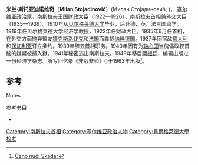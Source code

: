 {{Infobox Prime Minister
| name            = 米兰·斯托亚迪诺维奇
| image           = Milan Stojadinović.jpg
| office          = 第16任[[南斯拉夫总理|南斯拉夫首相]]
| term_start      = 1935年6月24日
| term_end        = 1939年2月5日
| monarch         = [[彼得二世_(南斯拉夫)|彼得二世]]<br> [[保罗亲王_(南斯拉夫)|保罗亲王]] <small>(摄政)</small>
| predecessor     = [[博戈柳布·耶夫蒂奇|博戈柳布·耶夫蒂奇]]
| successor       = [[德拉吉沙·茨韦特科维奇|德拉吉沙·茨韦特科维奇]]
| office2         = 
| term_start2     = 
| term_end2       = 
| predecessor2    = 
| successor2      = 
| birth_date      = 
| birth_place     = [[塞尔维亚王国|塞尔维亚王国]][[查查克|查查克]]（Čačak）
| citizenship     = [[南斯拉夫|南斯拉夫]]
| ethnicity       = [[塞尔维亚|塞尔维亚]]
| religion        = [[塞尔维亚东正教|东正教]]
| birth_date      = {{Birth date|1888|08|04|df=y}}
| death_date      = {{Death date and age|1961|10|26|1888|08|04|df=y}}
| death_place     = [[阿根廷|阿根廷]][[布宜诺斯艾利斯|布宜诺斯艾利斯]]
| party           = [[人民激进党|人民激进党]]   [[南斯拉夫激进主义联盟|南斯拉夫激进主义联盟]]
}}
'''米兰·斯托亚迪诺维奇'''（'''Milan Stojadinović'''）(Милан Стојадиновић; {{bd|1888年|8月4日|1961年|10月26日|}})， [[塞尔维亚|塞尔维亚]]政治家，[[南斯拉夫王国|南斯拉夫王国]]财政大臣（1922—1926）、[[南斯拉夫首相|南斯拉夫首相]]兼外交大臣（1935—1939）。1910年从[[贝尔格莱德大学|贝尔格莱德大学]]毕业，后赴德、英、法三国留学。1919年任贝尔格莱德大学经济学教授，1922年任财政大臣。1935年6月任首相，在外交方面抛弃盟友[[捷克斯洛伐克|捷克斯洛伐克]]和[[法国|法国]]而靠拢[[纳粹德国|纳粹德国]]。1937年同宿敌[[意大利|意大利]]和[[保加利亚|保加利亚]]订立条约。1939年辞去首相职务。1940年因有为[[轴心国|轴心国]]当傀儡政权首脑的嫌疑被捕入狱。1941年秘密逃出南斯拉夫。1949年移居[[阿根廷|阿根廷]]，编辑出版过一份经济学杂志。所写回忆录《非战非和》(''{{lang|sr|Ni rat ni pakt - Jugoslavija između dva rata}}'')于1963年出版<ref>[http://www.novosti.rs/code/navigate.php?Id=16&status=jedna&datum=2010-04-05&feljton=3667&title_add= Ćano nudi Skadar]</ref>。

==参考==
{{1911}}
;Notes
{{Reflist}}

{{commons category|Milan Stojadinović}}

;参考书目
* {{Cite book|title=Povijest Nezavisne Države Hrvatske |last=Matković |first=Hrvoje |publisher=Naklada Pavičić |year=2002 |isbn=953-6308-39-8|ref=harv}} {{hr icon}}

{{s-start}}
{{s-off}}
{{succession box | before=[[博戈柳布·耶夫蒂奇|博戈柳布·耶夫蒂奇]]<br>(Bogoljub Jevtić) | title=[[南斯拉夫总理|南斯拉夫首相]] | years=1935-1939 | after= [[德拉吉沙·茨韦特科维奇|德拉吉沙·茨韦特科维奇]]<br>(Dragiša Cvetković)}}
{{s-end}}
{{南斯拉夫总理}}

{{Authority control}}
{{DEFAULTSORT:Stojadinovic, Milan}}
[[Category:南斯拉夫首相|Category:南斯拉夫首相]]
[[Category:塞尔维亚政治人物|Category:塞尔维亚政治人物]]
[[Category:貝爾格萊德大學校友|Category:貝爾格萊德大學校友]]